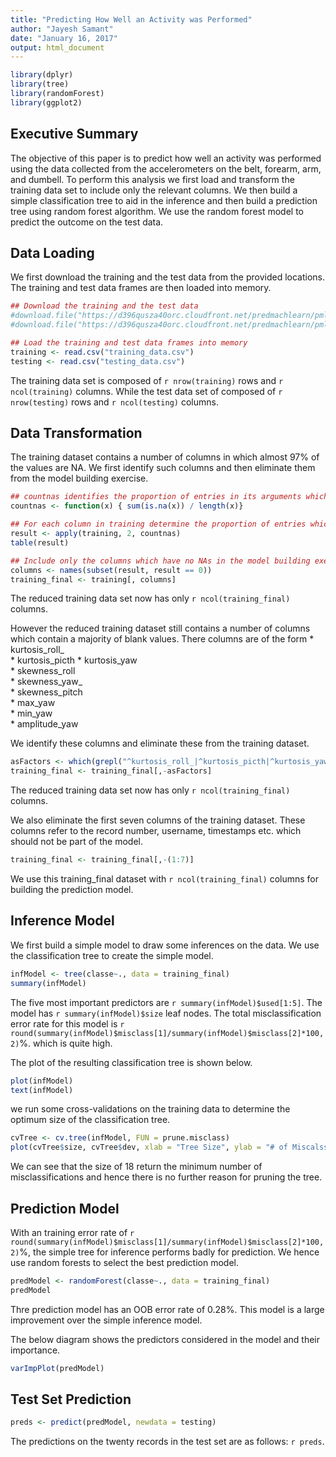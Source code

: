 ---
title: "Predicting How Well an Activity was Performed"
author: "Jayesh Samant"
date: "January 16, 2017"
output: html_document
---

```{r, echo=FALSE, warning=FALSE, error=FALSE, message=FALSE}
library(dplyr)
library(tree)
library(randomForest)
library(ggplot2)
```

## Executive Summary

The objective of this paper is to predict how well an activity was performed using the data collected from the  accelerometers on the belt, forearm, arm, and dumbell. To perform this analysis we first load and transform the training data set to include only the relevant columns. We then build a simple classification tree to aid in the inference and then build a prediction tree using random forest algorithm. We use the random forest model to predict the outcome on the test data.

## Data Loading

We first download the training and the test data from the provided locations. The training and test data frames are then loaded into memory.

```{r cache=TRUE}
## Download the training and the test data
#download.file("https://d396qusza40orc.cloudfront.net/predmachlearn/pml-training.csv", "training_data.csv")
#download.file("https://d396qusza40orc.cloudfront.net/predmachlearn/pml-testing.csv", "testing_data.csv")

## Load the training and test data frames into memory
training <- read.csv("training_data.csv")
testing <- read.csv("testing_data.csv")
```

The training data set is composed of `r nrow(training)` rows and `r ncol(training)` columns. While the test data set of composed of `r nrow(testing)` rows and `r ncol(testing)` columns.

## Data Transformation

The training dataset contains a number of columns in which almost 97% of the values are NA. We first identify such columns and then eliminate them from the model building exercise.
```{r}
## countnas identifies the proportion of entries in its arguments which are NA
countnas <- function(x) { sum(is.na(x)) / length(x)}

## For each column in training determine the proportion of entries which are NA
result <- apply(training, 2, countnas) 
table(result)

## Include only the columns which have no NAs in the model building exercise
columns <- names(subset(result, result == 0))
training_final <- training[, columns]
```

The reduced training data set now has only `r ncol(training_final)` columns.  

However the reduced training dataset still contains a number of columns which contain a majority of blank values. There columns are of the form
* kurtosis_roll_  
* kurtosis_picth
* kurtosis_yaw  
* skewness_roll  
* skewness_yaw_  
* skewness_pitch  
* max_yaw  
* min_yaw  
* amplitude_yaw

We identify these columns and eliminate these from the training dataset.
```{r}
asFactors <- which(grepl("^kurtosis_roll_|^kurtosis_picth|^kurtosis_yaw|^skewness_roll|^skewness_roll_|^skewness_yaw_|^max_yaw|^min_yaw|^amplitude_yaw|^skewness_pitch", names(training_final)))
training_final <- training_final[,-asFactors]
```

The reduced training data set now has only `r ncol(training_final)` columns. 

We also eliminate the first seven columns of the training dataset. These columns refer to the record number, username, timestamps etc. which should not be part of the model.

```{r}
training_final <- training_final[,-(1:7)]
```

We use this training_final dataset with `r ncol(training_final)` columns for building the prediction model.

## Inference Model

We first build a simple model to draw some inferences on the data. We use the classification tree to create the simple model.

```{r}
infModel <- tree(classe~., data = training_final)
summary(infModel)
```

The five most important predictors are `r summary(infModel)$used[1:5]`. The model has `r summary(infModel)$size` leaf nodes. The total misclassification error rate for this model is `r round(summary(infModel)$misclass[1]/summary(infModel)$misclass[2]*100,2)`%. which is quite high.

The plot of the resulting classification tree is shown below.  
```{r fig.width=20, fig.height=10, fig.path="figure/"}
plot(infModel)
text(infModel)
```

we run some cross-validations on the training data to determine the optimum size of the classification tree.

```{r, fig.path="figure/"}
cvTree <- cv.tree(infModel, FUN = prune.misclass)
plot(cvTree$size, cvTree$dev, xlab = "Tree Size", ylab = "# of Miscalssifications", type="b")
```

We can see that the size of 18 return the minimum number of misclassifications and hence there is no further reason for pruning the tree.

## Prediction Model

With an training error rate of `r round(summary(infModel)$misclass[1]/summary(infModel)$misclass[2]*100,2)`%, the simple tree for inference performs badly for prediction. We hence use random forests to select the best prediction model.

```{r, cache=TRUE}
predModel <- randomForest(classe~., data = training_final)
predModel
```

Thre prediction model has an OOB error rate of 0.28%. This model is a large improvement over the simple inference model.

The below diagram shows the predictors considered in the model and their importance.
```{r, fig.path="figure/"}
varImpPlot(predModel)
```

## Test Set Prediction

```{r}
preds <- predict(predModel, newdata = testing)
```

The predictions on the twenty records in the test set are as follows:
`r preds`.
